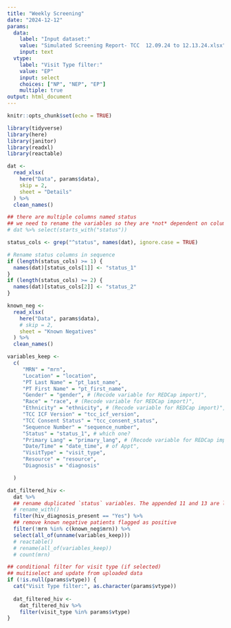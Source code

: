 ```yaml
---
title: "Weekly Screening"
date: "2024-12-12"
params:
  data:
    label: "Input dataset:"
    value: "Simulated Screening Report- TCC  12.09.24 to 12.13.24.xlsx"
    input: text
  vtype:
    label: "Visit Type filter:"
    value: "EP"
    input: select
    choices: ["NP", "NEP", "EP"]
    multiple: true
output: html_document
---
```


```r
knitr::opts_chunk$set(echo = TRUE)
```

```r
library(tidyverse)
library(here)
library(janitor)
library(readxl)
library(reactable)
```

```r
dat <- 
  read_xlsx(
    here("Data", params$data),
    skip = 2,
    sheet = "Details"
  ) %>% 
  clean_names()
```

```r
## there are multiple columns named status
## we need to rename the variables so they are *not* dependent on column position
# dat %>% select(starts_with("status"))

status_cols <- grep("^status", names(dat), ignore.case = TRUE)

# Rename status columns in sequence
if (length(status_cols) >= 1) {
  names(dat)[status_cols[1]] <- "status_1"
}
if (length(status_cols) >= 2) {
  names(dat)[status_cols[2]] <- "status_2"
}
```


```r
known_neg <- 
  read_xlsx(
    here("Data", params$data),
    # skip = 2,
    sheet = "Known Negatives"
  ) %>% 
  clean_names()
```

```r
variables_keep <- 
  c(
     "MRN" = "mrn",
     "Location" = "location",
     "PT Last Name" = "pt_last_name",
     "PT First Name" = "pt_first_name",
     "Gender" = "gender", # (Recode variable for REDCap import)",
     "Race" = "race", # (Recode variable for REDCap import)",
     "Ethnicity" = "ethnicity", # (Recode variable for REDCap import)",
     "TCC ICF Version" = "tcc_icf_version",
     "TCC Consent Status" = "tcc_consent_status",
     "Sequence Number" = "sequence_number",
     "Status" = "status_1", # which one?
     "Primary Lang" = "primary_lang", # (Recode variable for REDCap import)",
     "Date/Time" = "date_time", # of Appt",
     "VisitType" = "visit_type",
     "Resource" = "resource",
     "Diagnosis" = "diagnosis"

  )
```


```r
dat_filtered_hiv <- 
  dat %>% 
  ## rename duplicated `status` variables. The appended 11 and 13 are likely to change
  # rename_with()
  filter(hiv_diagnosis_present == "Yes") %>% 
  ## remove known negative patients flagged as positive
  filter(!mrn %in% c(known_neg$mrn)) %>%
  select(all_of(unname(variables_keep))) 
  # reactable()
  # rename(all_of(variables_keep))
  # count(mrn)
```



```r
## conditional filter for visit type (if selected)
## muitiselect and update from uploaded data
if (!is.null(params$vtype)) {
  cat("Visit Type filter:", as.character(params$vtype))
  
  dat_filtered_hiv <- 
    dat_filtered_hiv %>% 
    filter(visit_type %in% params$vtype)
}
```


```r

```

